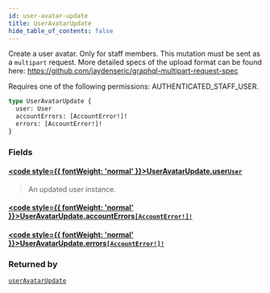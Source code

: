 ```yaml
---
id: user-avatar-update
title: UserAvatarUpdate
hide_table_of_contents: false
---
```








Create a user avatar. Only for staff members. This mutation must be sent as a `multipart` request. More detailed specs of the upload format can be found here: https://github.com/jaydenseric/graphql-multipart-request-spec 

Requires one of the following permissions: AUTHENTICATED_STAFF_USER.

```graphql
type UserAvatarUpdate {
  user: User
  accountErrors: [AccountError!]!
  errors: [AccountError!]!
}
```


### Fields

#### [<code style={{ fontWeight: 'normal' }}>UserAvatarUpdate.<b>user</b></code>](#)<Bullet />[`User`](../../../developer/api-reference/objects/user) <Badge class="secondary" text="object"/>
> An updated user instance.
> 

#### [<code style={{ fontWeight: 'normal' }}>UserAvatarUpdate.<b>accountErrors</b></code>](#)<Bullet />[`[AccountError!]!`](../../../developer/api-reference/objects/account-error) <Badge class="secondary" text="non-null"/> <Badge class="secondary" text="object"/>
> 
> 

#### [<code style={{ fontWeight: 'normal' }}>UserAvatarUpdate.<b>errors</b></code>](#)<Bullet />[`[AccountError!]!`](../../../developer/api-reference/objects/account-error) <Badge class="secondary" text="non-null"/> <Badge class="secondary" text="object"/>
> 
> 



### Returned by

[`userAvatarUpdate`](../../../developer/api-reference/mutations/user-avatar-update)  <Badge class="secondary" text="mutation"/>



